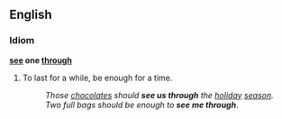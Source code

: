 ==English==
===Idiom===
'''[[see]] one [[through]]'''
#{{idiom}} To last for a while, be enough for a time.
#:''Those [[chocolate]]s should '''see us through''' the [[holiday]] [[season]].''
#:''Two full bags should be enough to '''see me through'''''.